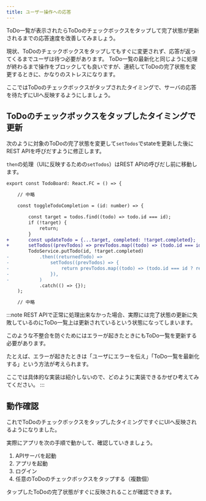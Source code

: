 ```yaml
---
title: ユーザー操作への応答
---
```


ToDo一覧が表示されたらToDoのチェックボックスをタップして完了状態が更新されるまでの応答速度を改善してみましょう。

現状、ToDoのチェックボックスをタップしてもすぐに変更されず、応答が返ってくるまでユーザは待つ必要があります。
ToDo一覧の最新化と同じように処理が終わるまで操作をブロックしても良いですが、連続してToDoの完了状態を変更するときに、かなりのストレスになります。

ここではToDoのチェックボックスがタップされたタイミングで、サーバの応答を待たずにUIへ反映するようにしましょう。

## ToDoのチェックボックスをタップしたタイミングで更新

次のように対象のToDoの完了状態を変更して`setTodos`でstateを更新した後にREST APIを呼びだすように修正します。

`then`の処理（UIに反映するための`setTodos`）はREST APIの呼びだし前に移動します。

```diff typescript title="/src/screens/todo/TodoBoard.tsx"
export const TodoBoard: React.FC = () => {

    // 中略

    const toggleTodoCompletion = (id: number) => {

        const target = todos.find((todo) => todo.id === id);
        if (!target) {
            return;
        }
+       const updateTodo = {...target, completed: !target.completed};
+       setTodos((prevTodos) => prevTodos.map((todo) => (todo.id === id ? updateTodo : todo)));
        TodoService.putTodo(id, !target.completed)
-           .then((returnedTodo) =>
-               setTodos((prevTodos) => {
-                   return prevTodos.map((todo) => (todo.id === id ? returnedTodo : todo));
-               }),
-           )
            .catch(() => {});
    );

    // 中略

```

:::note
REST APIで正常に処理出来なかった場合、実際には完了状態の更新に失敗しているのにToDo一覧上は更新されているという状態になってしまいます。

このような不整合を防ぐためにはエラーが起きたときにもToDo一覧を更新する必要があります。

たとえば、エラーが起きたときは「ユーザにエラーを伝え」「ToDo一覧を最新化する」という方法が考えられます。

ここでは具体的な実装は紹介しないので、どのように実装できるかぜひ考えてみてください。
:::

## 動作確認

これでToDoのチェックボックスをタップしたタイミングですぐにUIへ反映されるようになりました。

実際にアプリを次の手順で動かして、確認していきましょう。

1. APIサーバを起動
2. アプリを起動
3. ログイン
4. 任意のToDoのチェックボックスをタップする（複数個）

タップしたToDoの完了状態がすぐに反映されることが確認できます。
